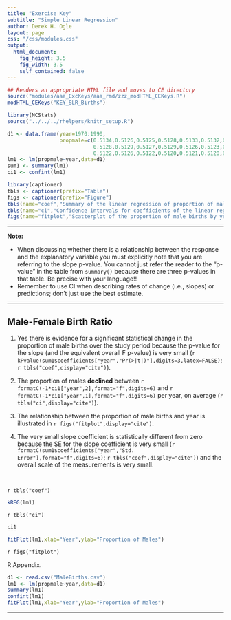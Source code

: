 ```yaml
---
title: "Exercise Key"
subtitle: "Simple Linear Regression"
author: Derek H. Ogle
layout: page
css: "/css/modules.css"
output:
  html_document:
    fig_height: 3.5
    fig_width: 3.5
    self_contained: false
---
```


```r
## Renders an appropriate HTML file and moves to CE directory
source("modules/aaa_ExcKeys/aaa_rmd/zzz_modHTML_CEKeys.R")
modHTML_CEKeys("KEY_SLR_Births")
```

```r
library(NCStats)
source("../../../rhelpers/knitr_setup.R")

d1 <- data.frame(year=1970:1990,
                 propmale=c(0.5134,0.5126,0.5125,0.5128,0.5133,0.5132,0.5128,
                            0.5128,0.5129,0.5127,0.5129,0.5126,0.5123,0.5127,
                            0.5122,0.5126,0.5122,0.5120,0.5121,0.5120,0.5120))
lm1 <- lm(propmale~year,data=d1)
sum1 <- summary(lm1)
ci1 <- confint(lm1)

library(captioner)
tbls <- captioner(prefix="Table")
figs <- captioner(prefix="Figure")
tbls(name="coef","Summary of the linear regression of proportion of males on year.")
tbls(name="ci","Confidence intervals for coefficients of the linear regression of proportion of males on year.")
figs(name="fitplot","Scatterplot of the proportion of male births by year with the best-fit line.")
```

----

<div class="alert alert-warning">
<strong>Note:</strong> 
<ul>
  <li>When discussing whether there is a relationship between the response and the explanatory variable you must explicitly note that you are referring to the slope p-value. You cannot just refer the reader to the "p-value" in the table from `summary()` because there are three p-values in that table. Be precise with your language!!</li>
  <li>Remember to use CI when describing rates of change (i.e., slopes) or predictions; don't just use the best estimate.</li>
</ul>
</div>

----

## Male-Female Birth Ratio

1. Yes there is evidence for a significant statistical change in the proportion of male births over the study period because the p-value for the slope (and the equivalent overall F p-value) is very small (`r kPvalue(sum1$coefficients["year","Pr(>|t|)"],digits=3,latex=FALSE)`; `r tbls("coef",display="cite")`).

1. The proportion of males **declined** between `r formatC(-1*ci1["year",2],format="f",digits=6)` and `r formatC(-1*ci1["year",1],format="f",digits=6)` per year, on average (`r tbls("ci",display="cite")`).

1. The relationship between the proportion of male births and year is illustrated in `r figs("fitplot",display="cite")`.

1. The very small slope coefficient is statistically different from zero because the SE for the slope coefficient is very small (`r formatC(sum1$coefficients["year","Std. Error"],format="f",digits=6)`; `r tbls("coef",display="cite")`) and the overall scale of the measurements is very small.

&nbsp;

`r tbls("coef")`

```r
kREG(lm1)
```

`r tbls("ci")`

```r
ci1
```

```r
fitPlot(lm1,xlab="Year",ylab="Proportion of Males")
```

`r figs("fitplot")`


R Appendix.
```r
d1 <- read.csv("MaleBirths.csv")
lm1 <- lm(propmale~year,data=d1)
summary(lm1)
confint(lm1)
fitPlot(lm1,xlab="Year",ylab="Proportion of Males")
```

----

